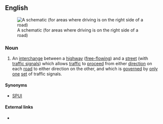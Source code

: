 ==English==
[[File:Spui-schematic.svg|thumb|A schematic (for areas where driving is on the right side of a road)]]
===Noun===
{{en-noun}}

# An [[interchange]] between a [[highway]] ([[free-flowing]]) and a [[street]] (with [[traffic signal]]s) which allows [[traffic]] to [[proceed]] from either [[direction]] on each [[road]] to either direction on the other, and which is [[govern]]ed by [[only]] [[one]] [[set]] of traffic signals.

====Synonyms====
* [[SPUI]] {{qualifier|abbreviation}}

====External links====
* {{pedia}}